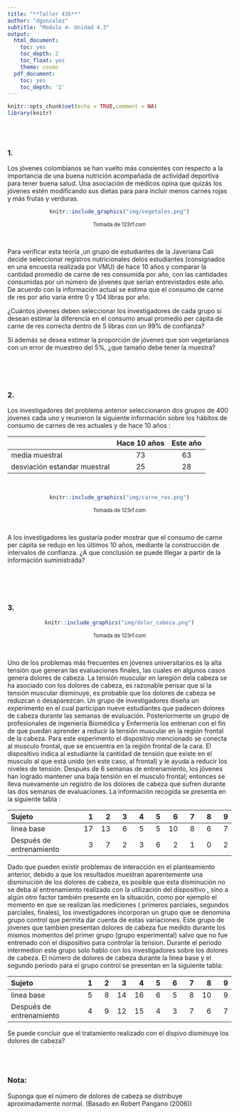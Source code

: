 ```yaml
---
title: "**Taller 435**"
author: "dgonzalez"
subtitle: "Modulo 4- Unidad 4.3" 
output:
  html_document:
    toc: yes
    toc_depth: 2
    toc_float: yes
    theme: cosmo
  pdf_document:
    toc: yes
    toc_depth: '2'
---
```


```r
knitr::opts_chunk$set(echo = TRUE,comment = NA)
library(knitr)
```

<br/><br/>

### **1.** 

Los jóvenes colombianos se han vuelto más consientes con respecto a la importancia de una buena nutrición acompañada de actividad deportiva para tener buena salud. Una asociación de médicos opina que quizás los jóvenes estén modificando sus dietas para para incluir menos carnes rojas y más frutas y verduras. 

<center>
```r
knitr::include_graphics("img/vegetales.png")
```
<sub> Tomada de  123rf.com </sub>
</center>

<br/>

Para verificar esta teoría ,un grupo de estudiantes de la Javeriana Cali decide seleccionar registros nutricionales delos estudiantes (consignados en una encuesta realizada por VMU) de hace 10 años y comparar la cantidad promedio de carne de res consumida por año, con las cantidades consumidas por un número de jóvenes que serían entrevistados este año. De acuerdo con  la información actual se estima que el consumo de carne de res por año varia entre 0 y 104  libras por año. 

¿Cuántos jóvenes deben seleccionar los investigadores de cada grupo si desean estimar la diferencia en el consumo anual promedio per cápita de carne de res correcta dentro  de 5 libras con un 99% de confianza?

Si además se desea estimar la proporción de jóvenes que son vegetarianos con un error de muestreo del 5%, ¿que tamaño debe tener la muestra?

<br/><br/><br/>

### **2.**

Los investigadores del problema anterior seleccionaron  dos grupos de 400 jóvenes cada uno y reunieron la siguiente información sobre los hábitos de consumo de carnes de res actuales y de hace 10 años :

|                    |  Hace 10 años  | Este año       |
|:-------------------|:--------------:|:--------------:|
| media muestral     |       73       |  63            |
| desviación estandar muestral |  25  |  28            |


<br/>
<center>
```r
knitr::include_graphics("img/carne_res.png")
```
<sub> Tomada de  123rf.com </sub>
</center>
<br/>

A los investigadores les gustaría poder mostrar que el consumo de carne per cápita se redujo en los últimos 10 años, mediante la construcción de intervalos de confianza. ¿A que conclusión se puede lllegar a partir de la información suministrada?


<br/><br/><br/>

### **3.**


<center>
```r
knitr::include_graphics("img/dolor_cabeza.png")
```
<sub> Tomada de  123rf.com </sub>
</center>
<br/>

Uno de los problemas más frecuentes en jóvenes universitarios es la alta tensión que generan las evaluaciones finales, las cuales en algunos casos genera dolores de cabeza. La tensión muscular en laregión dela cabeza se ha asociado con los dolores de cabeza, es razonable pensar que si la tensión muscular disminuye, es probable que los dolores de cabeza se reduzcan o desaparezcan. Un grupo de investigadores diseña un experimento en el cual participan nueve estudiantes que padecen dolores de cabeza durante las semanas de evaluación. Posteriormente un grupo de profesionales de ingeniería Biomédica y Enfermería los entrenan con el fin de que puedan aprender a reducir la tensión muscular en la región frontal de la cabeza. Para este experimento el dispositivo mencionado se conecta al musculo frontal, que se encuentra en la región frontal de la cara. El dispositivo indica al estudiante la cantidad de tensión que existe en el musculo al que está unido (en este caso, al frontal) y le ayuda a reducir los niveles de tensión.  Después de 6 semanas de entrenamiento, los jóvenes han logrado mantener una baja tensión en el musculo frontal; entonces se lleva nuevamente un registro de los dolores de cabeza que sufren durante las dos semanas de evaluaciones.  La información recogida se presenta en la siguiente tabla :

|Sujeto                  |   1  |   2  |  3   |  4   |  5   |  6   |   7  |   8  |  9   |
|:-----------------------|-----:|-----:|-----:|-----:|-----:|-----:|-----:|-----:|-----:|
|linea base              |  17  |  13  |  6   | 5    |  5   | 10   | 8    | 6    |  7   |
|Después de entrenamiento|   3  |   7  |  2   | 3    |  6   |  2   |  1   |  0   |  2   |

Dado que pueden existir problemas de interacción en el planteamiento anterior, debido a que los resultados muestran aparentemente una disminución de los dolores de cabeza, es posible que esta disminución no se deba al entrenamiento realizado con la utilización del dispositivo , sino a algún otro factor también presente en la situación, como por ejemplo el momento en que se realizan las mediciones ( primeros parciales, segundos parciales, finales), los investigadores incorporan un grupo que se denomina grupo control que permita dar cuenta de estas variaciones. Este grupo de jóvenes que  tambien presentan dolores de cabeza fue medido durante los mismos momentos del primer grupo (grupo experimental) salvo que no fue entrenado con el dispositivo para controlar la tension. Durante el periodo intermedion este grupo solo hablo con los investigadores sobre los dolores de cabeza. El número de dolores de cabeza durante la linea base y el segundo periodo para el grupo control se presentan en la siguiente tabla:


|Sujeto                  |   1  |   2  |  3   |  4   |  5   |  6   |   7  |   8  |  9   |
|:-----------------------|-----:|-----:|-----:|-----:|-----:|-----:|-----:|-----:|-----:|
|linea base              |   5  |   8  |  14  |  16  |  6   |  5   |   8  |  10  |  9   |
|Después de entrenamiento|   4  |   9  |  12  |  15  |  4   | 3    |  7   | 6    |    7 |

 
Se puede concluir que el tratamiento realizado con el dispivo disminuye los dolores de cabeza? 

<br/><br/>

### **Nota:**

Suponga que el número de dolores de cabeza se distribuye aproximadamente normal. (Basado  en Robert Pangano (2006))

<!-- ## **Solución** -->




<!-- ```{r, echo=FALSE} -->
<!-- library(htmltools) -->

<!-- tags$iframe( -->
<!--   src = "pdf/taller435.pdf", -->
<!--   width = "100%",   -->
<!--   height = "800"   -->
<!-- ) -->
<!-- ``` -->